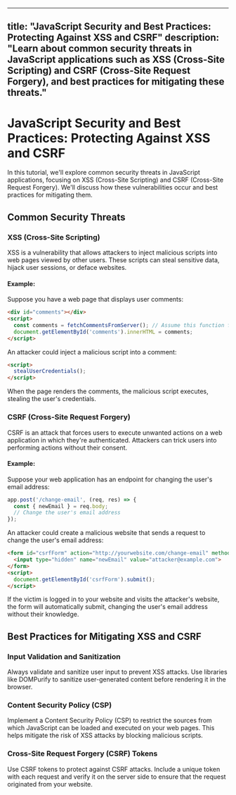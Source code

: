 
---
title: "JavaScript Security and Best Practices: Protecting Against XSS and CSRF"
description: "Learn about common security threats in JavaScript applications such as XSS (Cross-Site Scripting) and CSRF (Cross-Site Request Forgery), and best practices for mitigating these threats."
---

# JavaScript Security and Best Practices: Protecting Against XSS and CSRF

In this tutorial, we'll explore common security threats in JavaScript applications, focusing on XSS (Cross-Site Scripting) and CSRF (Cross-Site Request Forgery). We'll discuss how these vulnerabilities occur and best practices for mitigating them.

## Common Security Threats

### XSS (Cross-Site Scripting)

XSS is a vulnerability that allows attackers to inject malicious scripts into web pages viewed by other users. These scripts can steal sensitive data, hijack user sessions, or deface websites.

#### Example:

Suppose you have a web page that displays user comments:

```html
<div id="comments"></div>
<script>
  const comments = fetchCommentsFromServer(); // Assume this function fetches comments from the server
  document.getElementById('comments').innerHTML = comments;
</script>
```

An attacker could inject a malicious script into a comment:

```html
<script>
  stealUserCredentials();
</script>
```

When the page renders the comments, the malicious script executes, stealing the user's credentials.

### CSRF (Cross-Site Request Forgery)

CSRF is an attack that forces users to execute unwanted actions on a web application in which they're authenticated. Attackers can trick users into performing actions without their consent.

#### Example:

Suppose your web application has an endpoint for changing the user's email address:

```javascript
app.post('/change-email', (req, res) => {
  const { newEmail } = req.body;
  // Change the user's email address
});
```

An attacker could create a malicious website that sends a request to change the user's email address:

```html
<form id="csrfForm" action="http://yourwebsite.com/change-email" method="post">
  <input type="hidden" name="newEmail" value="attacker@example.com">
</form>
<script>
  document.getElementById('csrfForm').submit();
</script>
```

If the victim is logged in to your website and visits the attacker's website, the form will automatically submit, changing the user's email address without their knowledge.

## Best Practices for Mitigating XSS and CSRF

### Input Validation and Sanitization

Always validate and sanitize user input to prevent XSS attacks. Use libraries like DOMPurify to sanitize user-generated content before rendering it in the browser.

### Content Security Policy (CSP)

Implement a Content Security Policy (CSP) to restrict the sources from which JavaScript can be loaded and executed on your web pages. This helps mitigate the risk of XSS attacks by blocking malicious scripts.

### Cross-Site Request Forgery (CSRF) Tokens

Use CSRF tokens to protect against CSRF attacks. Include a unique token with each request and verify it on the server side to ensure that the request originated from your website.

